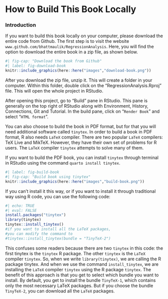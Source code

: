 # How to Build This Book Locally

```{=latex}
\setcounter{figure}{0}
\renewcommand{\thefigure}{C.\arabic{figure}}
\setcounter{table}{0}
\renewcommand{\thetable}{C.\arabic{table}}
```
### Introduction

If you want to build this book locally on your computer, please download the entire code from Github. The first step is to visit the website `www.github.com/bhattmaulik/RegressionAnalysis`. Here, you will find the option to download the entire book in a zip file, as shown below.

```r
#| fig-cap: "Download the book from Github"
#| label: fig-download-book
knitr::include_graphics(here::here("images","download-book.png"))
```

After you download the zip file, unzip it. This will create a folder in your computer. Within this folder, double click on the "RegressionAnalysis.Rproj" file. This will open the whole project in RStudio.

After opening this project, go to "Build" pane in RStudio. This pane is generally on the top right of RStudio along with Environment, History, Connections, Git and Tutorial. In the build pane, click on "`Render Book`" and select "`HTML format`".

You can also choose to build the book in PDF format, but for that you will need additional software called `tinytex`. In order to build a book in PDF format, R also needs `LaTeX` compiler. There are two popular `LaTeX` compilers: TeX Live and MikTeX. However, they have their own set of problems for R users. The `LaTeX` compiler `tinytex` attempts to solve many of them.

If you want to build the PDF book, you can install `tinytex` through terminal in RStudio using the command `quarto install tinytex`.

```r
#| label: fig-build-book
#| fig-cap: "Build book using tinytex"
knitr::include_graphics(here::here("images","build-book.png"))
```

If you can't install it this way, or if you want to install it through traditional way using R code, you can use the following code:

```r
#| echo: TRUE
#| eval: FALSE
install.packages("tinytex")
library(tinytex)
tinytex::install_tinytex()
#if you want to install all the LaTeX packages, 
#you can modify the command to 
#tinytex::install_tinytex(bundle = "TinyTeX-2")
```

This confuses some readers because there are two `tinytex` in this code: the first tinytex is the `tinytex` R package. The other `tinytex` is the `LaTeX` compiler `tinytex`. So, when we write `library(tinytex)`, we are calling the R package tinytex. And when we use the command `install_tinytex`, we are installing the `LaTeX` compiler `tinytex` using the R package `tinytex`. The benefit of this approach is that you get to select which bundle you want to install. By default, you get to install the bundle `TinyTeX-1`, which contains only the most necessary LaTeX packages. But if you choose the bundle `TinyTeX-2`, you can download all the `LaTeX` packages.

